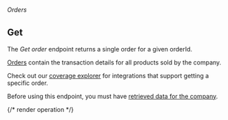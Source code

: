 ###### *Orders*

## Get

The *Get order* endpoint returns a single order for a given orderId.

[Orders](https://docs.codat.io/commerce-api#/schemas/Order) contain the transaction details for all products sold by the company.

Check out our [coverage explorer](https://knowledge.codat.io/supported-features/commerce?view=tab-by-data-type&dataType=commerce-orders) for integrations that support getting a specific order.

Before using this endpoint, you must have [retrieved data for the company](https://docs.codat.io/codat-api#/operations/refresh-company-data).


{/* render operation */}
